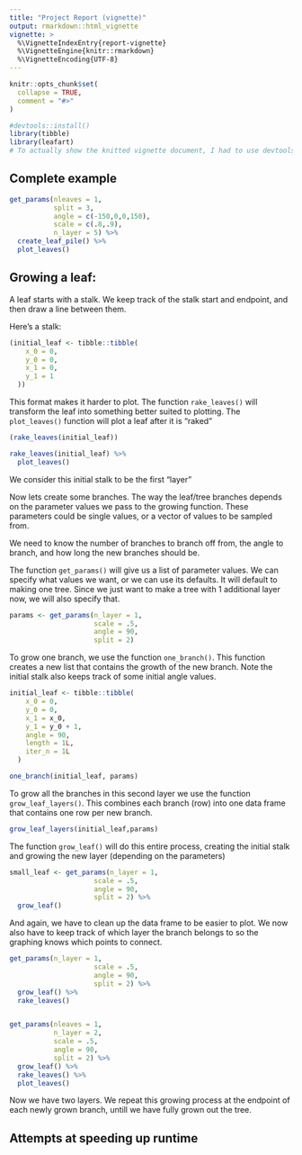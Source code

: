 ```yaml
---
title: "Project Report (vignette)"
output: rmarkdown::html_vignette
vignette: >
  %\VignetteIndexEntry{report-vignette}
  %\VignetteEngine{knitr::rmarkdown}
  %\VignetteEncoding{UTF-8}
---
```


```r
knitr::opts_chunk$set(
  collapse = TRUE,
  comment = "#>"
)
```

```r
#devtools::install()
library(tibble)
library(leafart)
# To actually show the knitted vignette document, I had to use devtools::build_vignettes() and then remove the doc file from the .gitignore. 
```


## Complete example

```r
get_params(nleaves = 1,
           split = 3,
           angle = c(-150,0,0,150),
           scale = c(.8,.9),
           n_layer = 5) %>% 
  create_leaf_pile() %>% 
  plot_leaves()

```

## Growing a leaf: 

A leaf starts with a stalk. We keep track of the stalk start and endpoint, and then draw a line between them. 

Here's a stalk: 

```r
(initial_leaf <- tibble::tibble(
    x_0 = 0,
    y_0 = 0,
    x_1 = 0,
    y_1 = 1
  ))
```

This format makes it harder to plot. The function `rake_leaves()` will transform the leaf into something better suited to plotting. The `plot_leaves()` function will plot a leaf after it is "raked"

```r
(rake_leaves(initial_leaf))

rake_leaves(initial_leaf) %>% 
  plot_leaves()
```

We consider this initial stalk to be the first "layer"

Now lets create some branches. The way the leaf/tree branches depends on the parameter values we pass to the growing function. These parameters could be single values, or a vector of values to be sampled from. 

We need to know the number of branches to branch off from, the angle to branch, and how long the new branches should be. 

The function `get_params()` will give us a list of parameter values. We can specify what values we want, or we can use its defaults. It will default to making one tree. Since we just want to make a tree with 1 additional layer now, we will also specify that. 

```r
params <- get_params(n_layer = 1,
                     scale = .5,
                     angle = 90,
                     split = 2)
```


To grow one branch, we use the function `one_branch()`. This function creates a new list that contains the growth of the new branch. Note the initial stalk also keeps track of some initial angle values. 

```r
initial_leaf <- tibble::tibble(
    x_0 = 0,
    y_0 = 0,
    x_1 = x_0,
    y_1 = y_0 + 1,
    angle = 90,
    length = 1L,
    iter_n = 1L
  )

one_branch(initial_leaf, params)

```

To grow all the branches in this second layer we use the function `grow_leaf_layers()`. This combines each branch (row) into one data frame that contains one row per new branch. 

```r
grow_leaf_layers(initial_leaf,params)
```

The function `grow_leaf()` will do this entire process, creating the initial stalk and growing the new layer (depending on the parameters)

```r
small_leaf <- get_params(n_layer = 1,
                     scale = .5,
                     angle = 90,
                     split = 2) %>% 
  grow_leaf()


```


And again, we have to clean up the data frame to be easier to plot. We now also have to keep track of which layer the branch belongs to so the graphing knows which points to connect. 

```r
get_params(n_layer = 1,
                     scale = .5,
                     angle = 90,
                     split = 2) %>% 
  grow_leaf() %>% 
  rake_leaves()


get_params(nleaves = 1,
           n_layer = 2,
           scale = .5,
           angle = 90,
           split = 2) %>% 
  grow_leaf() %>% 
  rake_leaves() %>% 
  plot_leaves()
```


Now we have two layers. We repeat this growing process at the endpoint of each newly grown branch, untill we have fully grown out the tree. 


## Attempts at speeding up runtime 

